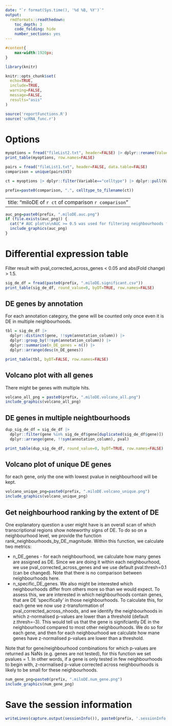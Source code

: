 ```yaml
---
date: "`r format(Sys.time(), '%d %B, %Y')`"
output: 
  rmdformats::readthedown:
    toc_depth: 3
    code_folding: hide
    number_sections: yes
---
```


```css
#content{
    max-width:1920px;
}
```

```r
library(knitr)

knitr::opts_chunk$set(
  echo=TRUE, 
  include=TRUE, 
  warning=FALSE, 
  message=FALSE, 
  results="asis"
)

source('reportFunctions.R')
source('scRNA_func.r')
```

# Options

```r
myoptions = fread("fileList2.txt", header=FALSE) |> dplyr::rename(Value=V1, Variable=V2) |> dplyr::select(Variable, Value)
print_table(myoptions, row.names=FALSE)
```

```r
pairs = fread("fileList1.txt", header=FALSE, data.table=FALSE)
comparison = unique(pairs$V3)

ct = myoptions |> dplyr::filter(Variable=="celltype") |> dplyr::pull(Value)

prefix=paste0(comparison, ".", celltype_to_filename(ct))
```

---
title: "miloDE of `r ct` of comparison `r comparison`"
---

```r
auc_png=paste0(prefix, ".miloDE.auc.png")
if (file.exists(auc_png)) {
  cat("# AUC plot\n\nAUC >= 0.5 was used for filtering neighbourhoods for DA test.\n\n")
  include_graphics(auc_png)
} 
```

# Differential expression table

Filter result with pval_corrected_across_genes < 0.05 and abs(Fold change) > 1.5.

```r
sig_de_df = fread(paste0(prefix, ".miloDE.significant.csv"))
print_table(sig_de_df, round_value=0, byDT=TRUE, row.names=FALSE)
```

## DE genes by annotation

For each annotation category, the gene will be counted only once even it is DE in multiple neighbourhoods.

```r
tbl = sig_de_df |> 
  dplyr::distinct(gene, !!sym(annotation_column)) |>
  dplyr::group_by(!!sym(annotation_column)) |>
  dplyr::summarise(n_DE_genes = n()) |>
  dplyr::arrange(desc(n_DE_genes))

print_table(tbl, byDT=FALSE, row.names=FALSE)
```

## Volcano plot with all genes 

There might be genes with multiple hits.

```r
volcano_all_png = paste0(prefix, ".miloDE.volcano_all.png")
include_graphics(volcano_all_png)
```

## DE genes in multiple neightbourhoods

```r
dup_sig_de_df = sig_de_df |> 
  dplyr::filter(gene %in% sig_de_df$gene[duplicated(sig_de_df$gene)]) |>
  dplyr::arrange(gene, !!sym(annotation_column), pval)

print_table(dup_sig_de_df, round_value=0, byDT=TRUE, row.names=FALSE)
```

## Volcano plot of unique DE genes 

for each gene, only the one with lowest pvalue in neighbourhood will be kept.

```r
volcano_unique_png=paste0(prefix, ".miloDE.volcano_unique.png")
include_graphics(volcano_unique_png)
```

## Get neighbourhood ranking by the extent of DE

One explanatory question a user might have is an overall scan of which transcriptional regions show noteworthy signs of DE. To do so on a neighbourhood level, we provide the function rank_neighbourhoods_by_DE_magnitude. Within this function, we calculate two metrics:

- n_DE_genes - for each neighbourhood, we calculate how many genes are assigned as DE. Since we are doing it within each neighbourhood, we use pval_corrected_across_genes and we use default pval.thresh=0.1 (can be changed). Note that there is no comparison between neighbourhoods here.
- n_specific_DE_genes. We also might be interested which neighbourhoods differ from others more so than we would expect. To assess this, we are interested in which neighbourhoods contain genes, that are DE ‘specifically’ in those neighbourhoods. To calculate this, for each gene we now use z-transformation of pval_corrected_across_nhoods, and we identify the neighbourhoods in which z-normalised p-values are lower than a threshold (default z.thresh=-3). This would tell us that the gene is signifciantly DE in the neighbourhood compared to most other neighbourhoods. We do so for each gene, and then for each neighbourhood we calculate how mane genes have z-normalised p-values are lower than a threshold.

Note that for gene/neighbourhood combinations for which p-values are returned as NaNs (e.g. genes are not tested), for this function we set pvalues = 1. In other words, if a gene is only tested in few neighbourhoods to begin with, z-normalised p-value corrected across neighbourhoods is likely to be small for these neighbourhoods.

```r
num_gene_png=paste0(prefix, ".miloDE.num_gene.png")
include_graphics(num_gene_png)
```

# Save the session information

```r
writeLines(capture.output(sessionInfo()), paste0(prefix, '.sessionInfo.txt'))
```
